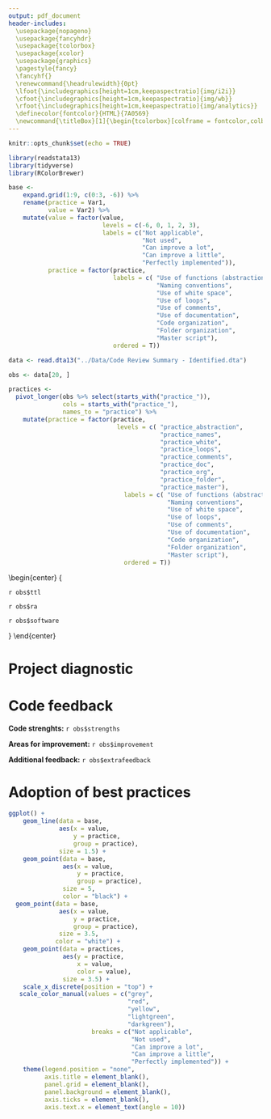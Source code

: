 ```yaml
---
output: pdf_document
header-includes:
  \usepackage{nopageno}
  \usepackage{fancyhdr}
  \usepackage{tcolorbox}
  \usepackage{xcolor}
  \usepackage{graphics}
  \pagestyle{fancy}
  \fancyhf{}
  \renewcommand{\headrulewidth}{0pt}
  \lfoot{\includegraphics[height=1cm,keepaspectratio]{img/i2i}}
  \cfoot{\includegraphics[height=1cm,keepaspectratio]{img/wb}}
  \rfoot{\includegraphics[height=1cm,keepaspectratio]{img/analytics}}
  \definecolor{fontcolor}{HTML}{7A0569}
  \newcommand{\titleBox}[1]{\begin{tcolorbox}[colframe = fontcolor,colback = fontcolor,sharp corners,halign = flush center,valign = center,height = 0.2\textwidth,after skip = 1cm]#1\end{tcolorbox}}
---
```


```r
knitr::opts_chunk$set(echo = TRUE)
```

```r

library(readstata13)
library(tidyverse)
library(RColorBrewer)

base <- 
    expand.grid(1:9, c(0:3, -6)) %>%
    rename(practice = Var1,
           value = Var2) %>%
    mutate(value = factor(value,
                          levels = c(-6, 0, 1, 2, 3),
                          labels = c("Not applicable",
                                     "Not used",
                                     "Can improve a lot",
                                     "Can improve a little",
                                     "Perfectly implemented")),
           practice = factor(practice, 
                             labels = c( "Use of functions (abstraction)",
                                         "Naming conventions",
                                         "Use of white space",
                                         "Use of loops",
                                         "Use of comments",
                                         "Use of documentation",
                                         "Code organization",
                                         "Folder organization",
                                         "Master script"),
                             ordered = T))

data <- read.dta13("../Data/Code Review Summary - Identified.dta")

obs <- data[20, ]

practices <-
  pivot_longer(obs %>% select(starts_with("practice_")),
               cols = starts_with("practice_"),
               names_to = "practice") %>%
    mutate(practice = factor(practice,
                              levels = c( "practice_abstraction",
                                          "practice_names",
                                          "practice_white",
                                          "practice_loops",
                                          "practice_comments",
                                          "practice_doc",
                                          "practice_org",
                                          "practice_folder",
                                          "practice_master"),
                                labels = c( "Use of functions (abstraction)",
                                            "Naming conventions",
                                            "Use of white space",
                                            "Use of loops",
                                            "Use of comments",
                                            "Use of documentation",
                                            "Code organization",
                                            "Folder organization",
                                            "Master script"),
                                ordered = T))
```


\titleBox{
\textcolor{white}{\Large{\textbf{`r obs$project` -- `r obs$stage`}}} \\
\vspace{.5cm}
\textcolor{white}{\Large{Peer Code Review Summary}} \\
\vspace{.1cm}
\textcolor{white}{\Large{DIME Analytics, June 2020}}}

\begin{center}
\large{

\textbf{Principal Investigator:} `r obs$ttl`

\textbf{Research Assistant:} `r obs$ra`

\textbf{Software used:} `r obs$software`

}
\end{center}

\vspace{.3cm}

# Project diagnostic

\begin{tabular}{rlrl}
```r
  knitr::include_graphics("img/code.png")  
```
& 
```r
if (obs$reproducibility == "Yes, everything ran smoothly") {
  knitr::include_graphics("img/code1.png")  
} else 
if (obs$reproducibility == "Not entirely") {
  knitr::include_graphics("img/codeno.png")  
} else  {
  knitr::include_graphics("img/code2.png")  
}
```
&
```r
  knitr::include_graphics("img/output.png")  
```
&
```r
if (obs$outputs == "Yes, from the beginning") {
  knitr::include_graphics("img/output1.png")  
} else 
if (obs$outputs == "Yes, after some fixes") {
  knitr::include_graphics("img/output2.png")  
} else 
if (obs$outputs == "Not applicable") {
  knitr::include_graphics("img/na.png")  
} 

```
\\
```r
  knitr::include_graphics("img/read.png")  
```
&
```r
if (obs$readability == "Yes, easily") {
  knitr::include_graphics("img/read1.png")  
} else 
if (obs$readability == "Yes, after a few questions") {
  knitr::include_graphics("img/read2.png")  
} else  
if (obs$readability =="Not all  of it") {
  knitr::include_graphics("img/readno.png")  
}
```
&
```r
  knitr::include_graphics("img/maintain.png")  
```
&
```r
if (obs$maintain == "Very easy") {
  knitr::include_graphics("img/veasy.png")  
} else 
if (obs$maintain == "Easy") {
  knitr::include_graphics("img/easy.png")  
} else 
if (obs$maintain == "Hard") {
  knitr::include_graphics("img/hard.png")  
} else
if (obs$maintain == "Very hard") {
  knitr::include_graphics("img/vhard.png")  
} else 
if (obs$maintain == "Don't know") {
  knitr::include_graphics("img/dk.png")  
}
```
\\
```r
  knitr::include_graphics("img/transfer.png")  
```
&
```r
if (obs$newradays == 0.25) {
  knitr::include_graphics("img/days025.png")  
} else {
  knitr::include_graphics(paste0("img/days", obs$newradays, ".png"))  
} 
```
& & \\
\end{tabular}

# Code feedback

**Code strenghts:** `r obs$strengths`

**Areas for improvement:** `r obs$improvement`

**Additional feedback:** `r obs$extrafeedback`


# Adoption of best practices

```r
ggplot() +
    geom_line(data = base,
              aes(x = value,
                  y = practice,
                  group = practice),
              size = 1.5) +
    geom_point(data = base,
               aes(x = value,
                   y = practice,
                   group = practice),
               size = 5,
               color = "black") + 
  geom_point(data = base,
              aes(x = value,
                  y = practice,
                  group = practice),
              size = 3.5,
             color = "white") +
    geom_point(data = practices,
               aes(y = practice,
                   x = value,
                   color = value),
               size = 3.5) + 
    scale_x_discrete(position = "top") +
   scale_color_manual(values = c("grey", 
                                 "red",
                                 "yellow", 
                                 "lightgreen", 
                                 "darkgreen"), 
                       breaks = c("Not applicable",
                                  "Not used", 
                                  "Can improve a lot", 
                                  "Can improve a little",
                                  "Perfectly implemented")) +
    theme(legend.position = "none",
          axis.title = element_blank(),
          panel.grid = element_blank(),
          panel.background = element_blank(),
          axis.ticks = element_blank(),
          axis.text.x = element_text(angle = 10))
```
